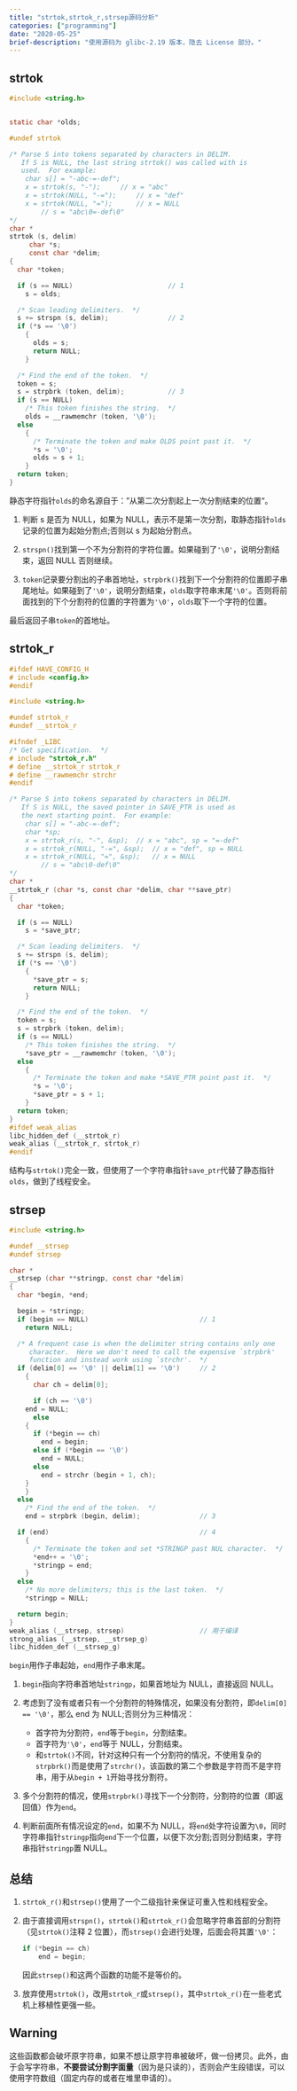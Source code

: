 ```yaml
---
title: "strtok,strtok_r,strsep源码分析"
categories: ["programming"]
date: "2020-05-25"
brief-description: "使用源码为 glibc-2.19 版本，隐去 License 部分。"
---
```


## strtok

```c
#include <string.h>


static char *olds;

#undef strtok

/* Parse S into tokens separated by characters in DELIM.
   If S is NULL, the last string strtok() was called with is
   used.  For example:
	char s[] = "-abc-=-def";
	x = strtok(s, "-");		// x = "abc"
	x = strtok(NULL, "-=");		// x = "def"
	x = strtok(NULL, "=");		// x = NULL
		// s = "abc\0=-def\0"
*/
char *
strtok (s, delim)
     char *s;
     const char *delim;
{
  char *token;

  if (s == NULL)                        // 1
    s = olds;

  /* Scan leading delimiters.  */
  s += strspn (s, delim);               // 2
  if (*s == '\0')
    {
      olds = s;
      return NULL;
    }

  /* Find the end of the token.  */
  token = s;
  s = strpbrk (token, delim);           // 3
  if (s == NULL)
    /* This token finishes the string.  */
    olds = __rawmemchr (token, '\0');
  else
    {
      /* Terminate the token and make OLDS point past it.  */
      *s = '\0';
      olds = s + 1;
    }
  return token;
}
```

静态字符指针`olds`的命名源自于：”从第二次分割起上一次分割结束的位置“。

1. 判断 s 是否为 NULL，如果为 NULL，表示不是第一次分割，取静态指针`olds`记录的位置为起始分割点;否则以 s 为起始分割点。

2. `strspn()`找到第一个不为分割符的字符位置。如果碰到了`'\0'`，说明分割结束，返回 NULL 否则继续。

3. `token`记录要分割出的子串首地址，`strpbrk()`找到下一个分割符的位置即子串尾地址。如果碰到了`'\0'`，说明分割结束，`olds`取字符串末尾`'\0'`。否则将前面找到的下个分割符的位置的字符置为`'\0'`，`olds`取下一个字符的位置。

最后返回子串`token`的首地址。

## strtok_r

```c
#ifdef HAVE_CONFIG_H
# include <config.h>
#endif

#include <string.h>

#undef strtok_r
#undef __strtok_r

#ifndef _LIBC
/* Get specification.  */
# include "strtok_r.h"
# define __strtok_r strtok_r
# define __rawmemchr strchr
#endif

/* Parse S into tokens separated by characters in DELIM.
   If S is NULL, the saved pointer in SAVE_PTR is used as
   the next starting point.  For example:
	char s[] = "-abc-=-def";
	char *sp;
	x = strtok_r(s, "-", &sp);	// x = "abc", sp = "=-def"
	x = strtok_r(NULL, "-=", &sp);	// x = "def", sp = NULL
	x = strtok_r(NULL, "=", &sp);	// x = NULL
		// s = "abc\0-def\0"
*/
char *
__strtok_r (char *s, const char *delim, char **save_ptr)
{
  char *token;

  if (s == NULL)
    s = *save_ptr;

  /* Scan leading delimiters.  */
  s += strspn (s, delim);
  if (*s == '\0')
    {
      *save_ptr = s;
      return NULL;
    }

  /* Find the end of the token.  */
  token = s;
  s = strpbrk (token, delim);
  if (s == NULL)
    /* This token finishes the string.  */
    *save_ptr = __rawmemchr (token, '\0');
  else
    {
      /* Terminate the token and make *SAVE_PTR point past it.  */
      *s = '\0';
      *save_ptr = s + 1;
    }
  return token;
}
#ifdef weak_alias
libc_hidden_def (__strtok_r)
weak_alias (__strtok_r, strtok_r)
#endif
```

结构与`strtok()`完全一致，但使用了一个字符串指针`save_ptr`代替了静态指针`olds`，做到了线程安全。

## strsep

```c
#include <string.h>

#undef __strsep
#undef strsep

char *
__strsep (char **stringp, const char *delim)
{
  char *begin, *end;

  begin = *stringp;
  if (begin == NULL)                            // 1
    return NULL;

  /* A frequent case is when the delimiter string contains only one
     character.  Here we don't need to call the expensive `strpbrk'
     function and instead work using `strchr'.  */
  if (delim[0] == '\0' || delim[1] == '\0')     // 2
    {
      char ch = delim[0];

      if (ch == '\0')
	end = NULL;
      else
	{
	  if (*begin == ch)
	    end = begin;
	  else if (*begin == '\0')
	    end = NULL;
	  else
	    end = strchr (begin + 1, ch);
	}
    }
  else
    /* Find the end of the token.  */
    end = strpbrk (begin, delim);               // 3

  if (end)                                      // 4
    {
      /* Terminate the token and set *STRINGP past NUL character.  */
      *end++ = '\0';
      *stringp = end;
    }
  else
    /* No more delimiters; this is the last token.  */
    *stringp = NULL;

  return begin;
}
weak_alias (__strsep, strsep)                   // 用于编译
strong_alias (__strsep, __strsep_g)
libc_hidden_def (__strsep_g)
```

`begin`用作子串起始，`end`用作子串末尾。

1. `begin`指向字符串首地址`stringp`，如果首地址为 NULL，直接返回 NULL。

2. 考虑到了没有或者只有一个分割符的特殊情况，如果没有分割符，即`delim[0] == '\0'`，那么 end 为 NULL;否则分为三种情况：

    - 首字符为分割符，`end`等于`begin`，分割结束。
    - 首字符为`'\0'`，`end`等于 NULL，分割结束。
    - 和`strtok()`不同，针对这种只有一个分割符的情况，不使用复杂的`strpbrk()`而是使用了`strchr()`，该函数的第二个参数是字符而不是字符串，用于从`begin + 1`开始寻找分割符。

3. 多个分割符的情况，使用`strpbrk()`寻找下一个分割符，分割符的位置（即返回值）作为`end`。

4. 判断前面所有情况设定的`end`，如果不为 NULL，将`end`处字符设置为`\0`，同时字符串指针`stringp`指向`end`下一个位置，以便下次分割;否则分割结束，字符串指针`stringp`置 NULL。

## 总结

1. `strtok_r()`和`strsep()`使用了一个二级指针来保证可重入性和线程安全。

2. 由于直接调用`strspn()`，`strtok()`和`strtok_r()`会忽略字符串首部的分割符（见`strtok()`注释 2 位置），而`strsep()`会进行处理，后面会将其置`'\0'`：

    ```c
    if (*begin == ch)
        end = begin;
    ```

    因此`strsep()`和这两个函数的功能不是等价的。

3. 放弃使用`strtok()`，改用`strtok_r`或`strsep()`，其中`strtok_r()`在一些老式机上移植性更强一些。

## Warning

这些函数都会破坏原字符串，如果不想让原字符串被破坏，做一份拷贝。此外，由于会写字符串，**不要尝试分割字面量**（因为是只读的），否则会产生段错误，可以使用字符数组（固定内存的或者在堆里申请的）。
